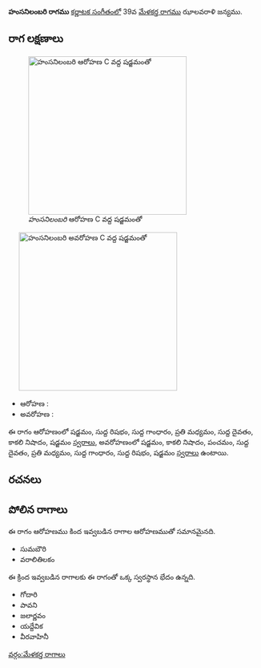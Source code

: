 {{Infobox ragam
	| name          	= హంసనిలంబరి
	| synonym	    	= 
	| mela          	= 
	| chakra        	= 
	| janaka        	= 
	| type          	= షడవ-సంపూర్ణ
	| arohanam      	= {{svaraC|S|R1|G1|M2|D1|N3|S'}} 
	| avarohanam    	= {{svaraC|S'|N3|P|D1|M2|G1|R1|S}}
	| jeeva         	=
	| chhaya        	=
	| nyasa         	=
	| vishesha      	= 
	| equivalent  		= 
}}
{{కర్ణాటక సంగీత రాగాలు}}
'''హంసనిలంబరి రాగము''' [[కర్ణాటక సంగీతం]]లో 39వ [[మేళకర్త రాగము]] ఝాలవరాళి జన్యము. 


==రాగ లక్షణాలు==
[[Image:hamsanilambari_ar_kb2wiki.png|thumb|right|316px|''హంసనిలంబరి'' ఆరోహణ C వద్ద షడ్జమంతో]]
	[[Image:hamsanilambari_av_kb2wiki.png|thumb|right|316px|''హంసనిలంబరి'' అవరోహణ C వద్ద షడ్జమంతో]]

* ఆరోహణ : {{svaraC|S|R1|G1|M2|D1|N3|S'}} 
* అవరోహణ : {{svaraC|S'|N3|P|D1|M2|G1|R1|S}}

ఈ రాగం ఆరోహణంలో షడ్జమం, సుద్ద  రిషభం, సుద్ద  గాంధారం, ప్రతి మధ్యమం, సుద్ద దైవతం, కాకలి  నిషాదం, షడ్జమం [[స్వరాలు]], అవరోహణంలో షడ్జమం, కాకలి  నిషాదం, పంచమం, సుద్ద దైవతం, ప్రతి మధ్యమం, సుద్ద  గాంధారం, సుద్ద  రిషభం, షడ్జమం [[స్వరాలు]] ఉంటాయి.

==రచనలు==



==పోలిన రాగాలు==
ఈ రాగం ఆరోహణము కింద ఇవ్వబడిన రాగాల ఆరోహణముతో సమానమైనది.
* సుమబౌరి
* వరాలితిలకం

ఈ క్రింద ఇవ్వబడిన రాగాలకు ఈ రాగంతో ఒక్క స్వరస్థాన భేదం ఉన్నది.
* గోదారి
* పావని
* జలార్ణవం
* యద్దేవిక
* వీరవాహినీ



[[వర్గం:మేళకర్త రాగాలు]]